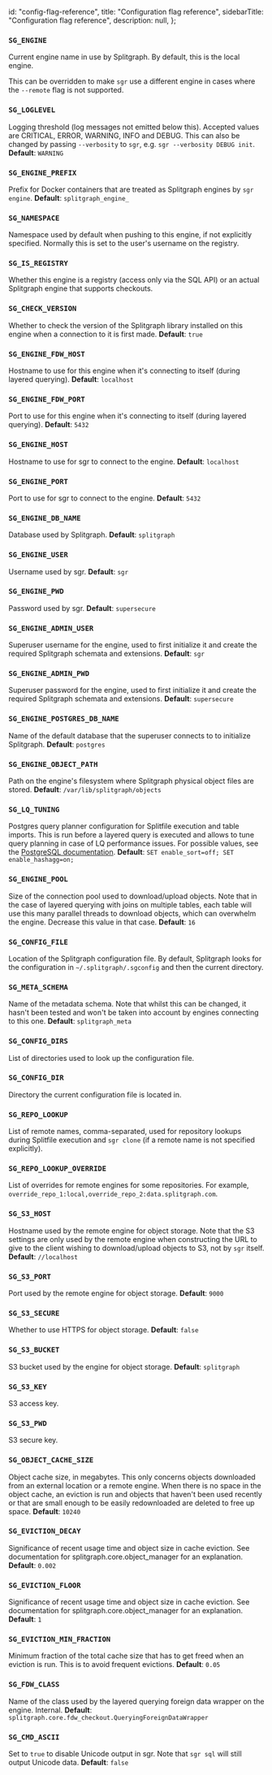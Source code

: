   id: "config-flag-reference",
  title: "Configuration flag reference",
  sidebarTitle: "Configuration flag reference",
  description: null,
};

### `SG_ENGINE`

Current engine name in use by Splitgraph. By default, this is the local engine.

This can be overridden to make `sgr` use a different engine in cases where the `--remote` flag is not supported.

### `SG_LOGLEVEL`

Logging threshold (log messages not emitted below this).
Accepted values are CRITICAL, ERROR, WARNING, INFO and DEBUG.
This can also be changed by passing `--verbosity` to `sgr`, e.g. `sgr --verbosity DEBUG init`.
**Default**: `WARNING`

### `SG_ENGINE_PREFIX`

Prefix for Docker containers that are treated as Splitgraph engines by `sgr engine`.
**Default**: `splitgraph_engine_`

### `SG_NAMESPACE`

Namespace used by default when pushing to this engine, if not explicitly specified. Normally this is set to the user's username on the registry.

### `SG_IS_REGISTRY`

Whether this engine is a registry (access only via the SQL API) or an actual Splitgraph engine that supports checkouts.

### `SG_CHECK_VERSION`

Whether to check the version of the Splitgraph library installed on this engine when a connection to it is first made.
**Default**: `true`

### `SG_ENGINE_FDW_HOST`

Hostname to use for this engine when it's connecting to itself (during layered querying).
**Default**: `localhost`

### `SG_ENGINE_FDW_PORT`

Port to use for this engine when it's connecting to itself (during layered querying).
**Default**: `5432`

### `SG_ENGINE_HOST`

Hostname to use for sgr to connect to the engine.
**Default**: `localhost`

### `SG_ENGINE_PORT`

Port to use for sgr to connect to the engine.
**Default**: `5432`

### `SG_ENGINE_DB_NAME`

Database used by Splitgraph.
**Default**: `splitgraph`

### `SG_ENGINE_USER`

Username used by sgr.
**Default**: `sgr`

### `SG_ENGINE_PWD`

Password used by sgr.
**Default**: `supersecure`

### `SG_ENGINE_ADMIN_USER`

Superuser username for the engine, used to first initialize it and create the required Splitgraph schemata and extensions.
**Default**: `sgr`

### `SG_ENGINE_ADMIN_PWD`

Superuser password for the engine, used to first initialize it and create the required Splitgraph schemata and extensions.
**Default**: `supersecure`

### `SG_ENGINE_POSTGRES_DB_NAME`

Name of the default database that the superuser connects to to initialize Splitgraph.
**Default**: `postgres`

### `SG_ENGINE_OBJECT_PATH`

Path on the engine's filesystem where Splitgraph physical object files are stored.
**Default**: `/var/lib/splitgraph/objects`

### `SG_LQ_TUNING`

Postgres query planner configuration for Splitfile execution and table imports. This is run before a layered query is executed and allows to tune query planning in case of LQ performance issues. For possible values, see the [PostgreSQL documentation](https://www.postgresql.org/docs/12/runtime-config-query.html).
**Default**: `SET enable_sort=off; SET enable_hashagg=on;`

### `SG_ENGINE_POOL`

Size of the connection pool used to download/upload objects. Note that in the case of layered querying with joins on multiple tables, each table will use this many parallel threads to download objects, which can overwhelm the engine. Decrease this value in that case.
**Default**: `16`

### `SG_CONFIG_FILE`

Location of the Splitgraph configuration file. By default, Splitgraph looks for the configuration in `~/.splitgraph/.sgconfig` and then the current directory.

### `SG_META_SCHEMA`

Name of the metadata schema. Note that whilst this can be changed, it hasn't been tested and won't be taken into account by engines connecting to this one.
**Default**: `splitgraph_meta`

### `SG_CONFIG_DIRS`

List of directories used to look up the configuration file.

### `SG_CONFIG_DIR`

Directory the current configuration file is located in.

### `SG_REPO_LOOKUP`

List of remote names, comma-separated, used for repository lookups during Splitfile execution and `sgr clone` (if a remote name is not specified explicitly).

### `SG_REPO_LOOKUP_OVERRIDE`

List of overrides for remote engines for some repositories. For example, `override_repo_1:local,override_repo_2:data.splitgraph.com`.

### `SG_S3_HOST`

Hostname used by the remote engine for object storage. Note that the S3 settings are only used by the remote engine when constructing the URL to give to the client wishing to download/upload objects to S3, not by `sgr` itself.
**Default**: `//localhost`

### `SG_S3_PORT`

Port used by the remote engine for object storage.
**Default**: `9000`

### `SG_S3_SECURE`

Whether to use HTTPS for object storage.
**Default**: `false`

### `SG_S3_BUCKET`

S3 bucket used by the engine for object storage.
**Default**: `splitgraph`

### `SG_S3_KEY`

S3 access key.

### `SG_S3_PWD`

S3 secure key.

### `SG_OBJECT_CACHE_SIZE`

Object cache size, in megabytes. This only concerns objects downloaded from an external location or a remote engine. When there is no space in the object cache, an eviction is run and objects that haven't been used recently or that are small enough to be easily redownloaded are deleted to free up space.
**Default**: `10240`

### `SG_EVICTION_DECAY`

Significance of recent usage time and object size in cache eviction. See documentation for splitgraph.core.object_manager for an explanation.
**Default**: `0.002`

### `SG_EVICTION_FLOOR`

Significance of recent usage time and object size in cache eviction. See documentation for splitgraph.core.object_manager for an explanation.
**Default**: `1`

### `SG_EVICTION_MIN_FRACTION`

Minimum fraction of the total cache size that has to get freed when an eviction is run. This is to avoid frequent evictions.
**Default**: `0.05`

### `SG_FDW_CLASS`

Name of the class used by the layered querying foreign data wrapper on the engine. Internal.
**Default**: `splitgraph.core.fdw_checkout.QueryingForeignDataWrapper`

### `SG_CMD_ASCII`

Set to `true` to disable Unicode output in sgr. Note that `sgr sql` will still output Unicode data.
**Default**: `false`

